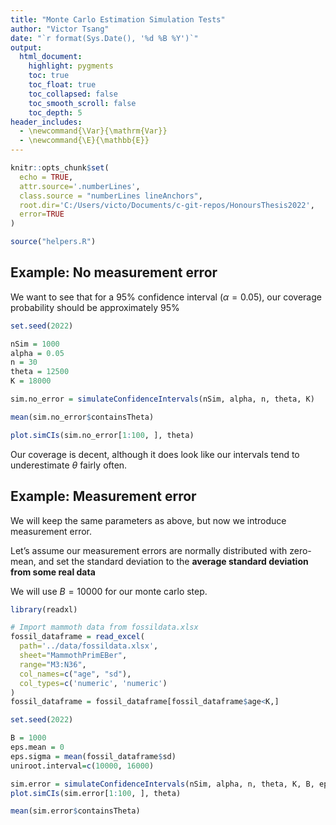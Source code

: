 ---
title: "Monte Carlo Estimation Simulation Tests"
author: "Victor Tsang"
date: "`r format(Sys.Date(), '%d %B %Y')`"
output:
  html_document:
    highlight: pygments
    toc: true
    toc_float: true
    toc_collapsed: false
    toc_smooth_scroll: false
    toc_depth: 5
header_includes:
  - \newcommand{\Var}{\mathrm{Var}}
  - \newcommand{\E}{\mathbb{E}}
---

```{=html}
<style>
body
  { counter-reset: source-line 0; }
pre.numberSource code
  { counter-reset: none; }
</style>
```

```{r setup, include=FALSE}
knitr::opts_chunk$set(
  echo = TRUE,
  attr.source='.numberLines',
  class.source = "numberLines lineAnchors",
  root.dir='C:/Users/victo/Documents/c-git-repos/HonoursThesis2022',
  error=TRUE
)
```

```{r}
source("helpers.R")
```


## Example: No measurement error

We want to see that for a 95% confidence interval ($\alpha = 0.05$), our coverage probability should be approximately 95%

```{r}
set.seed(2022)

nSim = 1000
alpha = 0.05
n = 30
theta = 12500
K = 18000

sim.no_error = simulateConfidenceIntervals(nSim, alpha, n, theta, K)

mean(sim.no_error$containsTheta)
```

```{r example1_plot}
plot.simCIs(sim.no_error[1:100, ], theta)
```

Our coverage is decent, although it does look like our intervals tend to underestimate $\theta$ fairly often.

## Example: Measurement error

We will keep the same parameters as above, but now we introduce measurement error.

Let's assume our measurement errors are normally distributed with zero-mean, and set the standard deviation to the **average standard deviation from some real data**

We will use $B = 10000$ for our monte carlo step.

```{r}
library(readxl)

# Import mammoth data from fossildata.xlsx
fossil_dataframe = read_excel(
  path='../data/fossildata.xlsx', 
  sheet="MammothPrimEBer", 
  range="M3:N36", 
  col_names=c("age", "sd"), 
  col_types=c('numeric', 'numeric')
)
fossil_dataframe = fossil_dataframe[fossil_dataframe$age<K,]
```


```{r example2_setup}
set.seed(2022)

B = 1000
eps.mean = 0
eps.sigma = mean(fossil_dataframe$sd)
uniroot.interval=c(10000, 16000)

sim.error = simulateConfidenceIntervals(nSim, alpha, n, theta, K, B, eps.mean, eps.sigma, uniroot.interval)
plot.simCIs(sim.error[1:100, ], theta)
```

```{r}
mean(sim.error$containsTheta)
```


